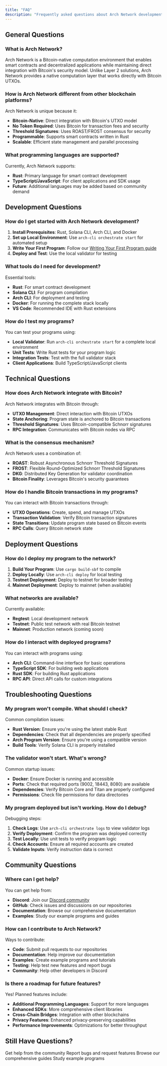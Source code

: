 ```yaml
---
title: "FAQ"
description: "Frequently asked questions about Arch Network development"
---
```


## General Questions

### What is Arch Network?

Arch Network is a Bitcoin-native computation environment that enables smart contracts and decentralized applications while maintaining direct integration with Bitcoin's security model. Unlike Layer 2 solutions, Arch Network provides a native computation layer that works directly with Bitcoin UTXOs.

### How is Arch Network different from other blockchain platforms?

Arch Network is unique because it:
- **Bitcoin-Native**: Direct integration with Bitcoin's UTXO model
- **No Token Required**: Uses Bitcoin for transaction fees and security
- **Threshold Signatures**: Uses ROAST/FROST consensus for security
- **Programmable**: Supports smart contracts written in Rust
- **Scalable**: Efficient state management and parallel processing

### What programming languages are supported?

Currently, Arch Network supports:
- **Rust**: Primary language for smart contract development
- **TypeScript/JavaScript**: For client applications and SDK usage
- **Future**: Additional languages may be added based on community demand

## Development Questions

### How do I get started with Arch Network development?

1. **Install Prerequisites**: Rust, Solana CLI, Arch CLI, and Docker
2. **Set up Local Environment**: Use `arch-cli orchestrate start` for automated setup
3. **Write Your First Program**: Follow our [Writing Your First Program guide](/docs/development/writing-your-first-program)
4. **Deploy and Test**: Use the local validator for testing

### What tools do I need for development?

Essential tools:
- **Rust**: For smart contract development
- **Solana CLI**: For program compilation
- **Arch CLI**: For deployment and testing
- **Docker**: For running the complete stack locally
- **VS Code**: Recommended IDE with Rust extensions

### How do I test my programs?

You can test your programs using:
- **Local Validator**: Run `arch-cli orchestrate start` for a complete local environment
- **Unit Tests**: Write Rust tests for your program logic
- **Integration Tests**: Test with the full validator stack
- **Client Applications**: Build TypeScript/JavaScript clients

## Technical Questions

### How does Arch Network integrate with Bitcoin?

Arch Network integrates with Bitcoin through:
- **UTXO Management**: Direct interaction with Bitcoin UTXOs
- **State Anchoring**: Program state is anchored to Bitcoin transactions
- **Threshold Signatures**: Uses Bitcoin-compatible Schnorr signatures
- **RPC Integration**: Communicates with Bitcoin nodes via RPC

### What is the consensus mechanism?

Arch Network uses a combination of:
- **ROAST**: Robust Asynchronous Schnorr Threshold Signatures
- **FROST**: Flexible Round-Optimized Schnorr Threshold Signatures
- **DKG**: Distributed Key Generation for validator coordination
- **Bitcoin Finality**: Leverages Bitcoin's security guarantees

### How do I handle Bitcoin transactions in my programs?

You can interact with Bitcoin transactions through:
- **UTXO Operations**: Create, spend, and manage UTXOs
- **Transaction Validation**: Verify Bitcoin transaction signatures
- **State Transitions**: Update program state based on Bitcoin events
- **RPC Calls**: Query Bitcoin network state

## Deployment Questions

### How do I deploy my program to the network?

1. **Build Your Program**: Use `cargo build-sbf` to compile
2. **Deploy Locally**: Use `arch-cli deploy` for local testing
3. **Testnet Deployment**: Deploy to testnet for broader testing
4. **Mainnet Deployment**: Deploy to mainnet (when available)

### What networks are available?

Currently available:
- **Regtest**: Local development network
- **Testnet**: Public test network with real Bitcoin testnet
- **Mainnet**: Production network (coming soon)

### How do I interact with deployed programs?

You can interact with programs using:
- **Arch CLI**: Command-line interface for basic operations
- **TypeScript SDK**: For building web applications
- **Rust SDK**: For building Rust applications
- **RPC API**: Direct API calls for custom integrations

## Troubleshooting Questions

### My program won't compile. What should I check?

Common compilation issues:
- **Rust Version**: Ensure you're using the latest stable Rust
- **Dependencies**: Check that all dependencies are properly specified
- **Arch Program Version**: Ensure you're using a compatible version
- **Build Tools**: Verify Solana CLI is properly installed

### The validator won't start. What's wrong?

Common startup issues:
- **Docker**: Ensure Docker is running and accessible
- **Ports**: Check that required ports (9002, 18443, 8080) are available
- **Dependencies**: Verify Bitcoin Core and Titan are properly configured
- **Permissions**: Check file permissions for data directories

### My program deployed but isn't working. How do I debug?

Debugging steps:
1. **Check Logs**: Use `arch-cli orchestrate logs` to view validator logs
2. **Verify Deployment**: Confirm the program was deployed correctly
3. **Test Locally**: Use unit tests to verify program logic
4. **Check Accounts**: Ensure all required accounts are created
5. **Validate Inputs**: Verify instruction data is correct

## Community Questions

### Where can I get help?

You can get help from:
- **Discord**: Join our [Discord community](https://discord.gg/archnetwork)
- **GitHub**: Check issues and discussions on our repositories
- **Documentation**: Browse our comprehensive documentation
- **Examples**: Study our example programs and guides

### How can I contribute to Arch Network?

Ways to contribute:
- **Code**: Submit pull requests to our repositories
- **Documentation**: Help improve our documentation
- **Examples**: Create example programs and tutorials
- **Testing**: Help test new features and report bugs
- **Community**: Help other developers in Discord

### Is there a roadmap for future features?

Yes! Planned features include:
- **Additional Programming Languages**: Support for more languages
- **Enhanced SDKs**: More comprehensive client libraries
- **Cross-Chain Bridges**: Integration with other blockchains
- **Privacy Features**: Enhanced privacy-preserving capabilities
- **Performance Improvements**: Optimizations for better throughput

## Still Have Questions?

<Cards>
  <Card title="Join Discord" href="https://discord.gg/archnetwork" external>
    Get help from the community
  </Card>
  <Card title="GitHub Issues" href="https://github.com/Arch-Network/arch-network/issues" external>
    Report bugs and request features
  </Card>
  <Card title="Documentation" href="/docs">
    Browse our comprehensive guides
  </Card>
  <Card title="Examples" href="https://github.com/Arch-Network/arch-examples" external>
    Study example programs
  </Card>
</Cards>
